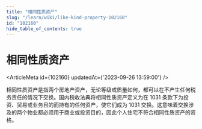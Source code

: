 ```yaml
---
title: "相同性质资产"
slug: "/learn/wiki/like-kind-property-102160"
id: "102160"
hide_table_of_contents: true
---
```



# 相同性质资产

<ArticleMeta id={102160} updatedAt={'2023-09-26 13:59:00'} />
<div className='border-solid border-b border-t-0 my-4 border-[var(--ifm-color-gray-300)]' />

相同性质资产是指两个房地产资产，无论等级或质量如何，都可以在不产生任何税务责任的情况下交换。国内税收法典将相同性质资产定义为在 1031 条款下为投资、贸易或业务目的而持有的任何资产，使它们成为 1031 交换。这意味着交换涉及的两个物业都必须用于商业或投资目的，因此个人住宅不符合相同性质资产的资格。
